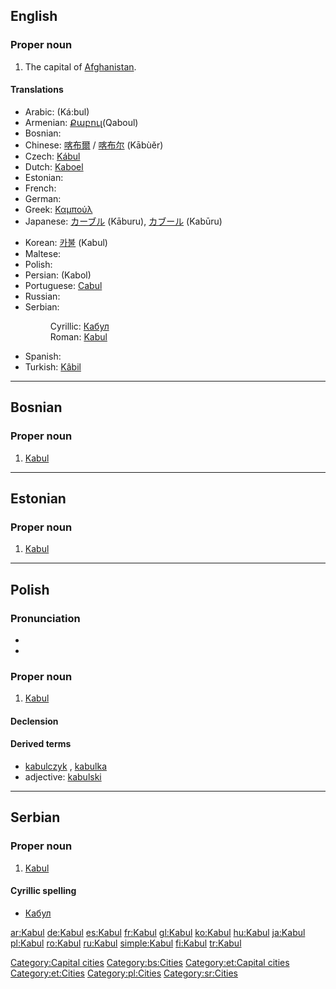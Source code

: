 {{wikipedia}}
{{also|kabul|Kábul}}
==English==

===Proper noun===
{{infl|en|proper noun}}

# The capital of [[Afghanistan]].

====Translations====
{{top}}
* Arabic: {{Arab|[[كابل]]}} (Ká:bul)
* Armenian: [[Քաբուլ ]](Qaboul)
* Bosnian: {{t-|bs|Kabul|m}}
* Chinese: [[喀布爾]] / [[喀布尔]] (Kābùěr)
* Czech: [[Kábul]] {{m}}
* Dutch: [[Kaboel]]
* Estonian: {{t-|et|Kabul}}
* French: {{t+|fr|Kaboul}}
* German: {{t+|de|Kabul}}
* Greek: [[Καμπούλ]]
* Japanese: [[カーブル]] (Kāburu), [[カブール]] (Kabūru)
{{mid}}
* Korean: [[카불]] (Kabul)
* Maltese: {{t-|mt|Kabul|xs=Maltese}}
* Polish: {{t+|pl|Kabul|m}}
* Persian: {{fa-Arab|[[کابل]]}} (Kabol)
* Portuguese: [[Cabul]] {{m}}
* Russian: {{t-|ru|Кабул|m|tr=Kabúl|sc=Cyrl}}
* Serbian:
*: Cyrillic: [[Кабул#Serbian|Кабул]] {{m}}
*: Roman: [[Kabul#Serbian|Kabul]] {{m}}
* Spanish: {{t+|es|Kabul|m}}
* Turkish: [[Kâbil]]
{{bottom}}

[[Category:Capital cities]]

----

==Bosnian==

===Proper noun===
{{infl|bs|proper noun|g=m}}

# [[Kabul#English|Kabul]]

[[Category:bs:Cities]]

----

==Estonian==

===Proper noun===
{{infl|et|proper noun}}

# [[#English|Kabul]]

[[Category:et:Capital cities]]
[[Category:et:Cities]]
----
==Polish==

===Pronunciation===
* {{audio||audio}}
* {{IPA|/ˈkabul/|lang=pl}}

===Proper noun===
{{infl|pl|proper noun|g=m}}

# [[#English|Kabul]]

====Declension====
{{pl-decl-noun-sing
|Kabul
|Kabulu
|Kabulowi
|Kabul
|Kabulem
|Kabulu
|Kabulu
}}

====Derived terms====
*[[kabulczyk]] {{m}}, [[kabulka]] {{f}}
*adjective: [[kabulski]]

[[Category:pl:Cities]]
----

==Serbian==

===Proper noun===
{{infl|sr|proper noun|g=m}}

# [[Kabul#English|Kabul]]

====Cyrillic spelling====
* [[Кабул#Serbian|Кабул]]

[[Category:sr:Cities]]

[[ar:Kabul]]
[[de:Kabul]]
[[es:Kabul]]
[[fr:Kabul]]
[[gl:Kabul]]
[[ko:Kabul]]
[[hu:Kabul]]
[[ja:Kabul]]
[[pl:Kabul]]
[[ro:Kabul]]
[[ru:Kabul]]
[[simple:Kabul]]
[[fi:Kabul]]
[[tr:Kabul]]